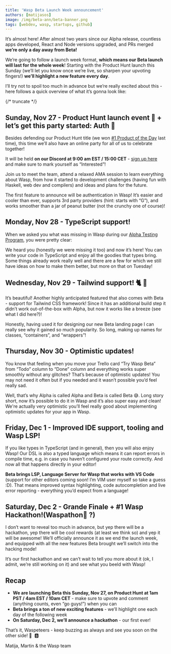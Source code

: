 ```yaml
---
title: 'Wasp Beta Launch Week announcement'
authors: [matijasos]
image: /img/beta-ann/beta-banner.png
tags: [webdev, wasp, startups, github]
---
```




It’s almost here! After almost two years since our Alpha release, countless apps developed, React and Node versions upgraded, and PRs merged **we’re only a day away from Beta!**

<ImgWithCaption alt="Beta is coming" source="img/beta-ann/beta-banner.png" />

We’re going to follow a launch week format, **which means our Beta launch will last for the whole week**! Starting with the Product Hunt launch this Sunday (we’ll let you know once we’re live, so sharpen your upvoting fingers!) **we’ll highlight a new feature every day**.

I’ll try not to spoil too much in advance but we’re really excited about this - here follows a quick overview of what it’s gonna look like:

{/* truncate */}

## Sunday, Nov 27 - Product Hunt launch event 🚀 + let’s get this party started: **Auth** 🎉

Besides defending our Product Hunt title (we won [#1 Product of the Day](https://www.producthunt.com/products/wasp-lang-alpha#wasp-lang-alpha) last time), this time we’ll also have an online party for all of us to celebrate together!

It will be held **on our Discord at 9:00 am EST / 15:00 CET** - [sign up here](https://discord.gg/4kUcXChX?event=1042717917097246720) and make sure to mark yourself as “Interested”!

Join us to meet the team, attend a relaxed AMA session to learn everything about Wasp, from how it started to development challenges (having fun with Haskell, web dev and compilers) and ideas and plans for the future.

<ImgWithCaption alt="Beta launch party instructions" source="img/beta-ann/launch-party.png" />

The first feature to announce will be authentication in Wasp! It’s easier and cooler than ever, supports 3rd party providers (hint: starts with “G”), and works smoother than a jar of peanut butter (not the crunchy one of course)!

## Monday, Nov 28 - TypeScript support!

<ImgWithCaption alt="TypeScript is here!" source="img/beta-ann/thank-you-god.gif" />

When we asked you what was missing in Wasp during our [Alpha Testing Program](/blog/2022/11/16/alpha-testing-program-post-mortem), you were pretty clear:

<ImgWithCaption alt="TypeScript is wanted!" source="img/beta-ann/ts-wanted.png" />

We heard you (honestly we were missing it too) and now it’s here! You can write your code in TypeScript and enjoy all the goodies that types bring. Some things already work really well and there are a few for which we still have ideas on how to make them better, but more on that on Tuesday!

## Wednesday, Nov 29 - Tailwind support! 🐈 💨

<ImgWithCaption alt="Tailwind Nic Cage" source="img/beta-ann/nic-cage-tailwind.gif" />

It’s beautiful! Another highly anticipated featured that also comes with Beta - support for Tailwind CSS framework! Since it has an additional build step it didn’t work out-of-the-box with Alpha, but now it works like a breeze (see what I did here?)!

Honestly, having used it for designing our new Beta landing page I can really see why it gained so much popularity. So long, making up names for classes, “containers”, and “wrappers”!

## Thursday, Nov 30 - Optimistic updates!

<ImgWithCaption alt="Without optimistic updates" source="img/beta-ann/no-opt-updates.gif" caption="Stop glitching, dang it!" />

You know that feeling when you move your Trello card “Try Wasp Beta” from “Todo” column to “Done” column and everything works super smoothly without any glitches? That’s because of optimistic updates! You may not need it often but if you needed and it wasn’t possible you’d feel really sad.

Well, that’s why Alpha is called Alpha and Beta is called Beta 😅. Long story short, now it’s possible to do it in Wasp and it’s also super easy and clean! We're actually very optimistic you’ll feel really good about implementing optimistic updates for your app in Wasp.

## Friday, Dec 1 - Improved IDE support, tooling and Wasp LSP!

<ImgWithCaption alt="VS Code support for Wasp LSP" source="img/beta-ann/wasp-loves-vscode.png" />

If you like types in TypeScript (and in general), then you will also enjoy Wasp! Our DSL is also a typed language which means it can report errors in compile time, e.g. in case you haven’t configured your route correctly. And now all that happens directly in your editor!

**Beta brings LSP, Language Server for Wasp that works with VS Code** (support for other editors coming soon! I’m VIM user myself so take a guess :D). That means improved syntax highlighting, code autocompletion and live error reporting - everything you’d expect from a language!

<ImgWithCaption alt="Wasp Language Server in action" source="img/beta-ann/wls-demo.gif" caption="Wasp LSP in action!" />

## Saturday, Dec 2 - Grande Finale + #1 Wasp Hackathon!(Waspathon🐝 ?)

<ImgWithCaption alt="First Wasp hackathon" source="img/beta-ann/hackathon-banner.gif" />

I don’t want to reveal too much in advance, but yep there will be a hackathon, yep there will be cool rewards (at least we think so) and yep it will be awesome! We’ll officially announce it as we end the launch week, and equipped with all the new features Beta brought we’ll switch into the hacking mode!

It’s our first hackathon and we can’t wait to tell you more about it (ok, I admit, we’re still working on it) and see what you beeld with Wasp!

## Recap

- **We are launching Beta this Sunday, Nov 27, on Product Hunt at 1am PST / 4am EST / 10am CET** - make sure to upvote and comment (anything counts, even “go guys!”) when you can
- **Beta brings a ton of new exciting features** - we’ll highlight one each day of the following week
- **On Saturday, Dec 2, we’ll announce a hackathon** - our first ever!

That’s it, Waspeteers - keep buzzing as always and see you soon on the other side! 🐝  🅱️

Matija, Martin & the Wasp team
